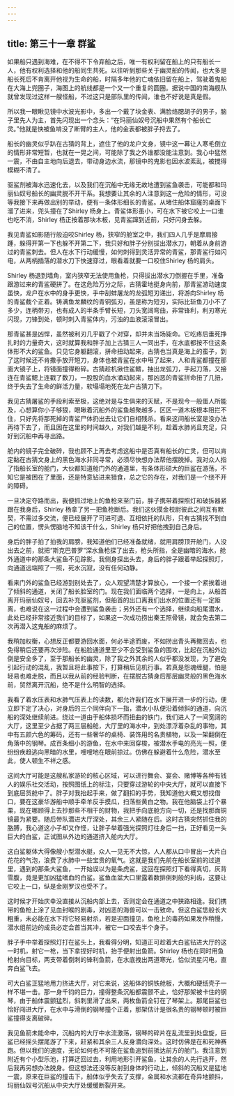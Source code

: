 ```yaml
---
---
---
```

title: 第三十一章 群鲨
---




如果船只遇到海难，在不得不下令弃船之后，唯一有权利留在船上的只有船长一人，他有权利选择和他的船同生共死。以往听到那些关于幽灵船的传闻，也大多是船长死后不肯离开他视为生命的船，时隔多年他的亡魂依旧留在船上，驾驶着鬼船在大海上兜圈子，海图上的航线都是一个又一个重复的圆圈。据说中国的南海舰队就曾发现过这样一艘怪船，不过这只是部队里的传闻，谁也不好说是真是假。

所以我一眼瞅见镜中水波光影中，多出一个戴了块金表、满脸络腮胡子的男子，脑子里先人为主，首先闪现出一个念头：“在玛丽仙奴号沉船中果然有个船长亡灵。”他就是快被鱼啃没了断臂的主人，他的金表都被胖子捋去了。

船长的幽灵似乎趴在古猜的背上，遮住了他的龙户文身，镜中这一幕让人寒毛倒立的情形非常短暂，也就在一晃之间，可能除了我之外谁都没能注意到。我心中猛然一震，不由自主地向后退去，带动身边水流，那镜中的鬼影也因水波紊乱，被搅得模糊不清了。

驱鲨剂被海水迅速化去，以及我们在沉船中无缘无故地遭到鲨鱼袭击，可能都和玛丽仙奴号船长的幽灵脱不开干系。我想要让其余的人注意到这一危险的情形，可没等我接下来再做出别的举动，便有一条体形细长的青鲨。从堵住船体窟窿的桌面下溜了进来，兜头撞在了Shirley 杨身上。青鲨体形虽小，可在水下被它咬上一口谁也吃不消，Shirley 杨正按着那块木板，见青鲨蹿到近前，只好闪身去躲。

我见青鲨如影随行般迫咬Shirley 杨，狭窄的舱室之中，我们四人几乎是摩肩接踵，躲得开第一下也躲不开第二下，我只好和胖子分别拔出潜水刀，朝着从身前游过的青鲨刺去。但人在水下行动缓慢，如何刺得到灵活异常的青鲨，那青鲨行如闪电，从两柄插落的潜水刀下快速穿过，眼看着就要一口咬住Shirley 杨的肩头。

Shirley 杨退到墙角，室内狭窄无法使用鱼枪，只得拔出潜水刀倒握在手里，准备跟游过来的青鲨硬拼了。在这危险万分之际，古猜霍地挺身向前，那青鲨游动速度虽快，龙户在水中的身手更快，手中刮蚌屠龙的龙弧短刃递出，将游向Shirley 杨的青鲨截个正着。铸满鱼龙麟纹的青铜弧刃，虽是称为短刃，实际比斩鱼刀小不了多少，连柄带刃，也有成人的半条手臂长短，刀头宽阔弯曲，非常锋利，利刃寒光闪现，刀锋到处，顿时刺入青鲨体内，污浊的血液滚滚冒出。

那青鲨甚是凶悍，虽然被利刃几乎戳了个对穿，却并未当场毙命。它吃疼后垂死挣扎时的力量奇大，这时就算我和胖子加上古猜三人一同出手，在水底都按不住这条体形不大的鲨鱼。只见它身躯翻滚，拼命扭动起来，古猜也当真是海上的蛮子，到了这时候还不肯撒手放开短刀，身体也被青鲨在水中甩了起来，人和青鲨都撞在那面大镜子上，将镜面撞得粉碎。古猜趁机揪住鲨鳍，抽出龙弧刀，手起刀落，又接连在青鲨鳃上连戳了数刀，一股股的血水涌动起来，那凶恶的青鲨拼命扭了几扭，终于失去了生命的鲜活力量，软塌塌地死在龙户古猜刀下。

我见古猜屠鲨的手段利索至极，这绝对是与生俱来的天赋，不是现今一般蛋人所能及，心想算你小子够狠，眼瞅着沉船外的鲨鱼越聚越多，区区一道木板根本阻拦不住，只好先将那死掉的青鲨尸体扔出去让它们自相残杀。看来这间船长室是没办法再待下去了，而且困在这里的时间越久，对我们越是不利，趁着水肺尚且充足，只好到沉船中再寻出路。

舱内的镜子完全破碎，我也顾不上再去考虑这船中是否真有船长的亡灵，但可以肯定黏在古猜文身上的黑色海水非同寻常，必须尽快想办法帮他摆脱掉。我对众人指了指船长室的舱门，大伙都知道舱门外的通道里，有条体形硕大的巨鲨在游荡，不知它是被困在了里面，还是特意钻进来猎食，总之它的存在，对我们是一个绕不开的障碍。

一旦决定夺路而出，我便抓过地上的鱼枪来至门前，胖子携带着探照灯和破拆器紧跟在我身后，Shirley 杨拿了另一把鱼枪断后。我们这伙摸金校尉彼此之间互有默契，不需过多交流，便已经展开了可进可退、互相依托的队形，只有古猜找不到自己的位置，愣头愣脑地不知该干什么，Shirley 杨只好把他拽到自己身后。

身后的胖子拍了拍我的肩膀，我知道他们已经准备就绪，就用肩膀顶开舱门，人没出去之前，就把“斯克巴普罗”深水鱼枪探了出去，枪头所指，全是幽暗的海水，舱外通道中的那条大鲨鱼不见踪影。我侧身探出头去，身后的胖子跟着举起探照灯，向通道远端照了一照，死水沉寂，没有任何动静。

看来门外的鲨鱼已经游到别处去了，众人观望清楚才算放心，一个接一个紧挨着进了倾斜的通道，关闭了船长脸室的门。现在我们面临两个选择，一是向上，从船首离开玛丽仙奴号，回去补充驱鲨剂，但船首的出口离我们出水的位置还有一定距离，也难说在这一过程中会遭到鲨鱼袭击；另外还有一个选择，继续向船尾潜水，此处已经非常接近我们的目标了，如果这一次成功捞出秦王照骨镜，就会免去第二次再潜入这鬼船的麻烦了。

我稍加权衡，心想反正都要游回水面，何必半途而废，不如捞出青头再撤回去，也免得稍后还要再次涉险。在船脸通道里至少不会受到鲨鱼的围攻，比起在沉船外边倒是安全多了，至于那船长的幽灵，除了我之外其余的人似乎都没发现，为了避免引起行动的混乱，我暂且将此事按下，打算稍后见机行事。若真是怨魂缠腿，怕是轻易也难走脱，而且以我从前的经验判断，在摆脱古猜身后那层幽灵般的黑色海水前，贸然离开沉船，绝不是什么明智的选择。

我看了着水压表和水肺气压表上的读数，都允许我们在水下展开进一步的行动，便立即下定了决心，对身后的三个同伴向下一指，潜水小队便沿着倾斜的通道，向沉船的深处继续前进。绕过一道由于船体损坏而扭曲的铁门，我们进人了一间宽阔的大厅，这里至少占据了两三层船舱，大厅里的海水中，到处漂浮着杂乱的事物，其中有五颜六色的筹码，还有一些奢华的桌椅、装饰用的名贵植物，以及一架翻倒在角落中的钢琴。成百条细小的游鱼，在水中来回穿梭，被潜水手电的亮光一照，便纷纷疾趋逃向黑暗的水里，嗖嗖地在眼前掠过。仿佛在躲避着什么危险，潜水至此，使人顿生不祥之感。

这间大厅可能是这艘私家游轮的核心区域，可以进行舞会、宴会、赌博等各种有钱人的娱乐社交活动，按照图纸上的标注，只要穿过游轮的中央大厅，就可以直接下到底层货舱中了。胖子对我抬起手来，做了翻扣的手势，我知道他大概又想找借口，要在这豪华游船中顺手牵羊反手摸瓜，扫荡些黄白之物。我在他脑袋上打个暴栗，现在哪顾得上去抄那些不相干的财物，我把手向底舱方向一切，还是找那面铜镜最为紧要。随后带队潜进大厅深处，其余三人紧随在后。这时古猜突然抓住我的胳膊，我心道这小子却又作怪，让胖子举着强光探照灯往身后一扫，正好看见一头巨大的白鲨，正试图从外边的通道挤入舱内大厅。

这白鲨躯体大得像艘小型潜水艇，众人一见无不大惊，人人都从口中冒出一大片白花花的气泡，浪费了水肺中一些宝贵的氧气。这就是我们先前在船长室前的过道里，遇到的那条大鲨鱼，一开始误以为是条虎鲨，这回在探照灯下看得真切，灰背雪腹，竟是更加凶猛嗜血的白鲨。鲨鱼血盆大口里露着数排倒刺般的利齿，这要让它咬上一口，纵是金刚罗汉也受不了。

这时候才开始庆幸没直接从沉船内部上去，否则定会在通道之中狭路相逢。我们携带的鱼枪上涂了见血封喉的剧毒，对凶恶的海兽可以一击致命。但这白鲨恁般长大粗重，未必能在水下将它轻易射杀，若是迎面撞见，鱼枪上的毒药如果发作稍慢，潜水组前边的成员必定会首当其冲，被它一口咬去半个身子。

胖子手中举着探照灯打在鲨头上，我看得分明，知道正可趁着大白鲨钻进大厅的这一时机，射它一枪，当下拿捏好时机，抬手便射出鱼箭。Shirley 杨也在同时用鱼枪射向目标，两支带着倒刺的锋利鱼箭，在水底拽出两道寒光，恰似流星闪电，直奔白鲨飞去。

可大白鲨正猛地用力挤进大厅，对它来说，这船体的铜铁舱板，大概和硬纸壳子一样不堪一击。那一身千钧的巨力，撞得整条沉船都震颤不止，恰好那架被卡住的钢琴，由于船体震颤猛烈，斜刺里滑了出来，两枚鱼箭全钉在了琴架上。那尾巨鲨也恰好闯进大厅，在水中与滑倒的钢琴撞个正着，那架估计是很名贵的钢琴顿时被巨鲨撞得支离破碎。

我见鱼箭未能命中，沉船内的大厅中水流激荡，钢琴的碎片在乱流里到处盘旋，巨鲨已经摇头摆尾游了下来，赶紧和其余三人反身潜向深处。这时仿佛是在和死神赛跑。但以我们的速度，无论如何也不可能在鲨鱼追到前抵达前方的舱门。我注意到附近有个小型乐池，打算迂回过去，利用地形引开鲨鱼，让其余的人先行逃开，然后我再另想办法脱身。但这想法还没等反射到身体的行动上，倾斜的沉船又是猛地一震，原来在巨鲨的撞击下，船体似乎失去了支撑，金属和水流都在奇异地颤抖，玛丽仙奴号沉船从中央大厅处缓缓断裂开来。
